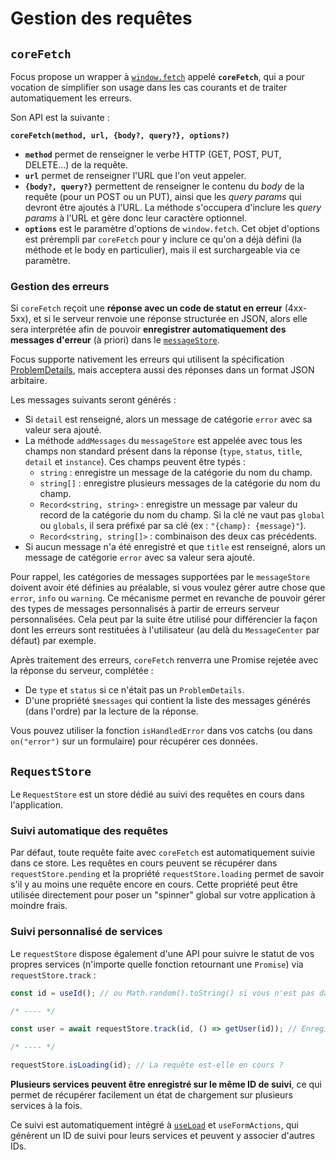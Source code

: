 
<Meta title="Les bases/Gestion des requêtes" />

# Gestion des requêtes

## `coreFetch`

Focus propose un wrapper à [`window.fetch`](https://developer.mozilla.org/en-US/docs/Web/API/Fetch_API/Using_Fetch) appelé **`coreFetch`**, qui a pour vocation de simplifier son usage dans les cas courants et de traiter automatiquement les erreurs.

Son API est la suivante :

**`coreFetch(method, url, {body?, query?}, options?)`**

- **`method`** permet de renseigner le verbe HTTP (GET, POST, PUT, DELETE...) de la requête.
- **`url`** permet de renseigner l'URL que l'on veut appeler.
- **`{body?, query?}`** permettent de renseigner le contenu du _body_ de la requête (pour un POST ou un PUT), ainsi que les _query params_ qui devront être ajoutés à l'URL. La méthode s'occupera d'inclure les _query params_ à l'URL et gère donc leur caractère optionnel.
- **`options`** est le paramètre d'options de `window.fetch`. Cet objet d'options est prérempli par `coreFetch` pour y inclure ce qu'on a déjà défini (la méthode et le body en particulier), mais il est surchargeable via ce paramètre.

### Gestion des erreurs

Si `coreFetch` reçoit une **réponse avec un code de statut en erreur** (4xx-5xx), et si le serveur renvoie une réponse structurée en JSON, alors elle sera interprétée afin de pouvoir **enregistrer automatiquement des messages d'erreur** (à priori) dans le [`messageStore`](/docs/les-bases-gestion-des-messages--docs).

Focus supporte nativement les erreurs qui utilisent la spécification [ProblemDetails](https://www.rfc-editor.org/rfc/rfc7807), mais acceptera aussi des réponses dans un format JSON arbitaire.

Les messages suivants seront générés :

- Si `detail` est renseigné, alors un message de catégorie `error` avec sa valeur sera ajouté.
- La méthode `addMessages` du `messageStore` est appelée avec tous les champs non standard présent dans la réponse (`type`, `status`, `title`,
  `detail` et `instance`). Ces champs peuvent être typés :
    - `string` : enregistre un message de la catégorie du nom du champ.
    - `string[]` : enregistre plusieurs messages de la catégorie du nom du champ.
    - `Record<string, string>` : enregistre un message par valeur du record de la catégorie du nom du champ. Si la clé ne vaut pas `global` ou
      `globals`, il sera préfixé par sa clé (ex : `"{champ}: {message}"`).
    - `Record<string, string[]>` : combinaison des deux cas précédents.
- Si aucun message n'a été enregistré et que `title` est renseigné, alors un message de catégorie `error` avec sa valeur sera ajouté.

Pour rappel, les catégories de messages supportées par le `messageStore` doivent avoir été définies au préalable, si vous voulez gérer autre chose que `error`, `info` ou `warning`. Ce mécanisme permet en revanche de pouvoir gérer des types de messages personnalisés à partir de erreurs serveur personnalisées. Cela peut par la suite être utilisé pour différencier la façon dont les erreurs sont restituées à l'utilisateur (au delà du `MessageCenter` par défaut) par exemple.

Après traitement des erreurs, `coreFetch` renverra une Promise rejetée avec la réponse du serveur, complétée :

- De `type` et `status` si ce n'était pas un `ProblemDetails`.
- D'une propriété `$messages` qui contient la liste des messages générés (dans l'ordre) par la lecture de la réponse.

Vous pouvez utiliser la fonction `isHandledError` dans vos catchs (ou dans `on("error")` sur un formulaire) pour récupérer ces données.

## `RequestStore`

Le `RequestStore` est un store dédié au suivi des requêtes en cours dans l'application.

### Suivi automatique des requêtes

Par défaut, toute requête faite avec `coreFetch` est automatiquement suivie dans ce store. Les requêtes en cours peuvent se récupérer dans `requestStore.pending` et la propriété `requestStore.loading` permet de savoir s'il y au moins une requête encore en cours. Cette propriété peut être utilisée directement pour poser un "spinner" global sur votre application à moindre frais.

### Suivi personnalisé de services

Le `requestStore` dispose également d'une API pour suivre le statut de vos propres services (n'importe quelle fonction retournant une `Promise`) via `requestStore.track` :

```ts
const id = useId(); // ou Math.random().toString() si vous n'est pas dans un composant

/* ---- */

const user = await requestStore.track(id, () => getUser(id)); // Enregistre le service sur cet ID et l'appelle

/* ---- */

requestStore.isLoading(id); // La requête est-elle en cours ?
```

**Plusieurs services peuvent être enregistré sur le même ID de suivi**, ce qui permet de récupérer facilement un état de chargement sur plusieurs services à la fois.

Ce suivi est automatiquement intégré à [`useLoad`](/docs/modèle-métier-chargement-des-données--docs#useload-et-nodeload) et `useFormActions`, qui génèrent un ID de suivi pour leurs services et peuvent y associer d'autres IDs.
